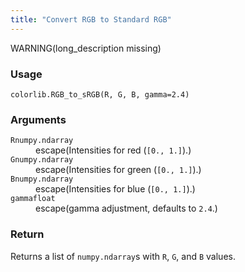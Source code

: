```yaml
---
title: "Convert RGB to Standard RGB"
---
```


WARNING(long_description missing)

### Usage

<pre><code class='language-python'>colorlib.RGB_to_sRGB(R, G, B, gamma=2.4)</code></pre>

### Arguments

<dl class="pyp-list param-list">
  <dt style = "white-space: nowrap; font-family: monospace; vertical-align: top">
   <code id="colorspace.colorlib.colorlib.RGB_to_sRGB:R">R</code><code class="argument-class">numpy.ndarray</code>
  </dt>
 <dd>escape(Intensities for red (`[0., 1.]`).)</dd>
  <dt style = "white-space: nowrap; font-family: monospace; vertical-align: top">
   <code id="colorspace.colorlib.colorlib.RGB_to_sRGB:G">G</code><code class="argument-class">numpy.ndarray</code>
  </dt>
 <dd>escape(Intensities for green (`[0., 1.]`).)</dd>
  <dt style = "white-space: nowrap; font-family: monospace; vertical-align: top">
   <code id="colorspace.colorlib.colorlib.RGB_to_sRGB:B">B</code><code class="argument-class">numpy.ndarray</code>
  </dt>
 <dd>escape(Intensities for blue  (`[0., 1.]`).)</dd>
  <dt style = "white-space: nowrap; font-family: monospace; vertical-align: top">
   <code id="colorspace.colorlib.colorlib.RGB_to_sRGB:gamma">gamma</code><code class="argument-class">float</code>
  </dt>
 <dd>escape(gamma adjustment, defaults to `2.4`.)</dd>
</dl>

### Return

Returns a list of `numpy.ndarray`s with `R`, `G`, and `B` values.
